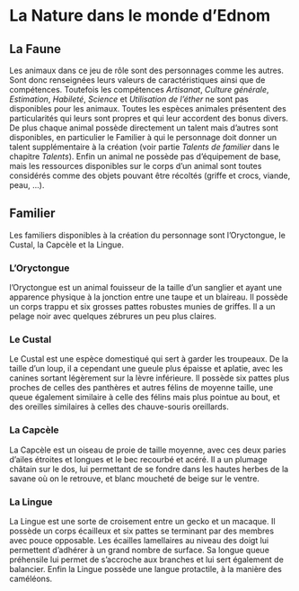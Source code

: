 # La Nature dans le monde d'Ednom

## La Faune

Les animaux dans ce jeu de rôle sont des personnages comme les autres. Sont donc renseignées leurs valeurs de caractéristiques ainsi que de compétences. Toutefois les compétences *Artisanat*, *Culture générale*, *Estimation*, *Habileté*, *Science* et *Utilisation de l'éther* ne sont pas disponibles pour les animaux. Toutes les espèces animales présentent des particularités qui leurs sont propres et qui leur accordent des bonus divers. De plus chaque animal possède directement un talent mais d'autres sont disponibles, en particulier le Familier à qui le personnage doit donner un talent supplémentaire à la création (voir partie *Talents de familier* dans le chapitre *Talents*). Enfin un animal ne possède pas d'équipement de base, mais les ressources disponibles sur le corps d'un animal sont toutes considérés comme des objets pouvant être récoltés (griffe et crocs, viande, peau, ...).

## Familier

Les familiers disponibles à la création du personnage sont l'Oryctongue, le Custal, la Capcèle et la Lingue.

### L'Oryctongue

l'Oryctongue est un animal fouisseur de la taille d'un sanglier et ayant une apparence physique à la jonction entre une taupe et un blaireau. Il possède un corps trappu et six grosses pattes robustes munies de griffes. Il a un pelage noir avec quelques zébrures un peu plus claires. 

### Le Custal

Le Custal est une espèce domestiqué qui sert à garder les troupeaux. De la taille d'un loup, il a cependant une gueule plus épaisse et aplatie, avec les canines sortant légèrement sur la lèvre inférieure. Il possède six pattes plus proches de celles des panthères et autres félins de moyenne taille, une queue également similaire à celle des félins mais plus pointue au bout, et des oreilles similaires à celles des chauve-souris oreillards.

### La Capcèle

La Capcèle est un oiseau de proie de taille moyenne, avec ces deux paries d'ailes étroites et longues et le bec recourbé et acéré. Il a un plumage châtain sur le dos, lui permettant de se fondre dans les hautes herbes de la savane où on le retrouve, et blanc moucheté de beige sur le ventre. 

### La Lingue

La Lingue est une sorte de croisement entre un gecko et un macaque. Il possède un corps écailleux et six pattes se terminant par des membres avec pouce opposable. Les écailles lamellaires au niveau des doigt lui permettent d'adhérer à un grand nombre de surface. Sa longue queue préhensile lui permet de s'accroche aux branches et lui sert également de balancier. Enfin la Lingue possède une langue protactile, à la manière des caméléons. 

